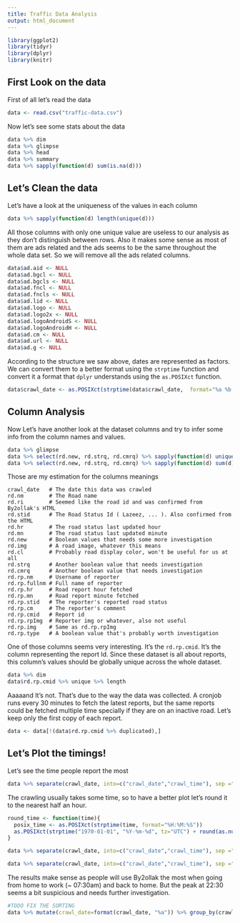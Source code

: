 ```yaml
---
title: Traffic Data Analysis
output: html_document
---
```


```r
library(ggplot2)
library(tidyr)
library(dplyr)
library(knitr)
```

## First Look on the data

First of all let's read the data

```r
data <- read.csv("traffic-data.csv")
```

Now let's see some stats about the data

```r
data %>% dim
data %>% glimpse
data %>% head
data %>% summary
data %>% sapply(function(d) sum(is.na(d)))
```

## Let's Clean the data

Let's have a look at the uniqueness of the values in each column

```r
data %>% sapply(function(d) length(unique(d)))
```
All those columns with only one unique value are useless to our analysis as they don't distinguish between rows. Also it makes some sense as most of them are ads related and the ads seems to be the same throughout the whole data set. So we will remove all the ads related columns.

```r
data$ad.aid <- NULL
data$ad.bgcl <- NULL
data$ad.bgcls <- NULL
data$ad.fncl <- NULL
data$ad.fncls <- NULL
data$ad.lid <- NULL
data$ad.logo <- NULL
data$ad.logo2x <- NULL
data$ad.logoAndroidS <- NULL
data$ad.logoAndroidH <- NULL
data$ad.cm <- NULL
data$ad.url <- NULL
data$ad.g <- NULL
```

According to the structure we saw above, dates are represented as factors. We can convert them to a better format using the `strptime` function and convert it a format that `dplyr` understands using the `as.POSIXct` function.

```r
data$crawl_date <- as.POSIXct(strptime(data$crawl_date,  format="%a %b %d %H:%M:%S UTC %y", tz="UTC"))
```

## Column Analysis

Now Let's have another look at the dataset columns and try to infer some info from the column names and values.

```r
data %>% glimpse
data %>% select(rd.new, rd.strq, rd.cmrq) %>% sapply(function(d) unique(d))
data %>% select(rd.new, rd.strq, rd.cmrq) %>% sapply(function(d) sum(d))
```

Those are my estimation for the columns meanings
```
crawl_date   # The date this data was crawled
rd.nm        # The Road name
rd.ri        # Seemed like the road id and was confirmed from By2ollak's HTML
rd.stid      # The Road Status Id ( Lazeez, ... ). Also confirmed from the HTML
rd.hr        # The road status last updated hour
rd.mn        # The road status last updated minute
rd.new       # Boolean values that needs some more investigation
rd.img       # A road image, whatever this means
rd.cl        # Probably road display color, won't be useful for us at all
rd.strq      # Another boolean value that needs investigation
rd.cmrq      # Another boolean value that needs investigation
rd.rp.nm     # Username of reporter
rd.rp.fullnm # Full name of reporter
rd.rp.hr     # Road report hour fetched
rd.rp.mn     # Road report minute fetched
rd.rp.stid   # The reporter's reported road status
rd.rp.cm     # The reporter's comment
rd.rp.cmid   # Report id
rd.rp.rpImg  # Reporter img or whatever, also not useful
rd.rp.img    # Same as rd.rp.rpImg
rd.rp.type   # A boolean value that's probably worth investigation
```

One of those columns seems very interesting. It's the `rd.rp.cmid`. It's the column representing the report Id. Since these dataset is all about reports, this column's values should be globally unique across the whole dataset.

```r
data %>% dim
data$rd.rp.cmid %>% unique %>% length
```
Aaaaand It's not. That's due to the way the data was collected. A cronjob runs every 30 minutes to fetch the latest reports, but the same reports could be fetched multiple time specially if they are on an inactive road. Let's keep only the first copy of each report.

```r
data <- data[!(data$rd.rp.cmid %>% duplicated),]
```

## Let's Plot the timings!

Let's see the time people report the most

```r
data %>% separate(crawl_date, into=c("crawl_date","crawl_time"), sep =" ") %>% mutate(crawl_time=as.POSIXct(strptime(crawl_time, format="%H:%M:%S"))) %>% group_by(crawl_time) %>% summarize(c=length(rd.rp.cmid))  %>% ggplot + geom_point(aes(x=crawl_time, y=c))
```

The crawling usually takes some time, so to have a better plot let's round it to the nearest half an hour.

```r
round_time <- function(time){
  posix_time <- as.POSIXct(strptime(time, format="%H:%M:%S"))
  as.POSIXct(strptime("1970-01-01", "%Y-%m-%d", tz="UTC") + round(as.numeric(posix_time)/1800)*1800 + 60*60*2) # The added 60*60*2 is a hack to fix the TZ
}

data %>% separate(crawl_date, into=c("crawl_date","crawl_time"), sep =" ") %>% mutate(crawl_time=format(round_time(crawl_time), "%H:%M")) %>% group_by(crawl_time) %>% summarize(c=length(rd.rp.cmid)) %>% arrange(desc(c)) %>% head %>% kable

data %>% separate(crawl_date, into=c("crawl_date","crawl_time"), sep =" ") %>% mutate(crawl_time=round_time(crawl_time)) %>% group_by(crawl_time) %>% summarize(c=length(rd.rp.cmid)) %>% ggplot + geom_point(aes(x=crawl_time, y=c))
```

The results make sense as people will use By2ollak the most when going from home to work (~ 07:30am) and back to home. But the peak at 22:30 seems a bit suspicious and needs further investigation.


```r
#TODO FIX THE SORTING
data %>% mutate(crawl_date=format(crawl_date, "%a")) %>% group_by(crawl_date) %>% summarize(c=length(rd.rp.cmid)) %>% ggplot + geom_point(aes(x=crawl_date, y=c)) 
```

